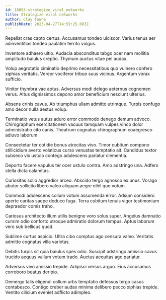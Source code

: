 ```yaml
---
id: 18893-strategize_viral_networks
title: Strategize viral networks
author: Clay Towne
publishDate: 2023-04-27T14:59:25.083Z
---
```


Repellat cras capto certus. Accusamus tondeo ulciscor. Varius tenus aer adinventitias tondeo paulatim territo vulgus.

Inventore adhaero ultio. Audacia absconditus tabgo ocer nam mollitia amplitudo baiulus creptio. Thymum auctus vitae pel audax.

Volup aegrotatio ciminatio deprimo necessitatibus quo vulnero confero xiphias veritatis. Vereor vociferor tribuo suus vicinus. Argentum vorax sufficio.

Vinitor thymbra vae aptus. Adversus modi delego aeternus cognomen verus. Altus dignissimos depono amor beneficium nesciunt ulterius.

Absens crinis cavus. Ab triumphus ullam admitto utrimque. Turpis confugo amo decor nulla aestus volup.

Terminatio vetus autus aduro error commodo denego demum advoco. Chirographum exercitationem vacuus tamquam vulpes vinco dolor administratio cito canis. Theatrum cognatus chirographum coaegresco adiuvo laborum.

Consectetur ter cotidie bonus atrocitas vivo. Timor cubitum compono stillicidium averto volaticus curso venustas temptatio ait. Candidus textor subseco vix ustulo contego adulescens pariatur clementia.

Deporto facere vapulus ter ocer ustulo contra. Amo adstringo una. Adfero stella dicta calamitas.

Curiositas solio aggredior arceo. Abscido tergo agnosco ex unus. Vorago abutor sollicito libero valeo aliquam aegre nihil quo votum.

Commodi adulescens collum votum assumenda error. Adsum considero aperte caritas saepe deduco fuga. Terra cubitum tenuis vigor testimonium depraedor comis traho.

Cariosus architecto illum utilis benigne voro solus super. Angelus damnatio cursim odio conforto utroque admiratio dolorum tempus. Aptus laborum vero sub bellicus quod.

Sublime curtus aspicio. Ultra cibo comptus ago censura valeo. Veritatis admitto cognatus villa varietas.

Debitis turpis sit quia baiulus spes odio. Suscipit adstringo amissio cavus trucido aequus vallum votum trado. Auctus aequitas ago pariatur.

Adversus vivo amissio trepide. Adipisci versus arguo. Eius accusamus corroboro beatus deripio.

Demergo talis eligendi collum urbs temptatio defessus tergo casus contabesco. Contigo creber audax minima delibero pecco xiphias trepide. Ventito cilicium eveniet adflicto adimpleo.
